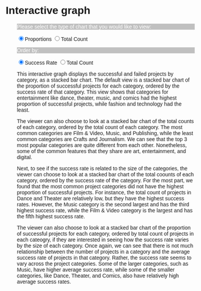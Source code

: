# Interactive graph

<style>
  * {
    font-family: sans-serif;
    .xAxis text {
		font-size: 10px;
	  }
	  .yAxis text {
		font-size: 10px;
	  }
	  .success {
		fill: #00BFC4;
	  }
	  .failed {
		fill: #F8766D;
	  }
  }
</style> 

<div id="charts" style="padding-left: 30px;">
  <p id="chart" style="background-color: silver; color: white;">
    Please select the type of chart that you would like to view:</p>

  <input type="radio" name="chart_type" value="proportions" checked = True>Proportions</input>
  <input type="radio" name="chart_type" value="count">Total Count</input>
  </div>

  <div id="orders" style="padding-left: 30px;">
  <p id="order" style="background-color: silver; color: white;">
    Order by:</p>

  <input type="radio" name="order" value="success_rate" checked = True>Success Rate</input>
  <input type="radio" name="order" value="count">Total Count</input>
</div>

<div id="plot" style="padding-left: 30px;"></div>

<div id="explanation" style="padding-left: 30px;">
  <p>
      This interactive graph displays the successful and failed projects by category, as a stacked bar chart. The default view is a stacked bar chart of the proportion of successful projects for each category, ordered by the success rate of that category. This view shows that categories for entertainment like dance, theater, music, and comics had the highest proportion of successful projects, while fashion and technology had the least.
  </p>
  <p>
    The viewer can also choose to look at a stacked bar chart of the total counts of each category, ordered by the total count of each category. The most common categories are Film & Video, Music, and Publishing, while the least common categories are Crafts and Journalism. We can see that the top 3 most popular categories are quite different from each other. Nonetheless, some of the common features that they share are art, entertainment, and digital.
  </p>
  <p>
    Next, to see if the success rate is related to the size of the categories, the viewer can choose to look at a stacked bar chart of the total coounts of each category, ordered by the success rate of the category. For the most part, we found that the most common project categories did not have the highest proportion of successful projects. For instance, the total count of projects in Dance and Theater are relatively low, but they have the highest success rates. However, the Music category is the second largest and has the third highest success rate, while the Film & Video category is the largest and has the fifth highest success rate.
  </p>
  <p>
      The viewer can also choose to look at a stacked bar chart of the proportion of successful projects for each category, ordered by total count of projects in each cateogry, if they are interested in seeing how the success rate varies by the size of each category. Once again, we can see that there is not much relationship between the number of projects in a category and the average success rate of projects in that category. Rather, the success rate seems to vary across the project categories. Some of the larger categories, such as Music, have higher average success rate, while some of the smaller categories, like Dance, Theater, and Comics, also have relatively high average success rates.
    </p>
</div>

<script src="https://cdn.jsdelivr.net/npm/d3@7"></script>
<script src="scripts/myscript.js"></script>
